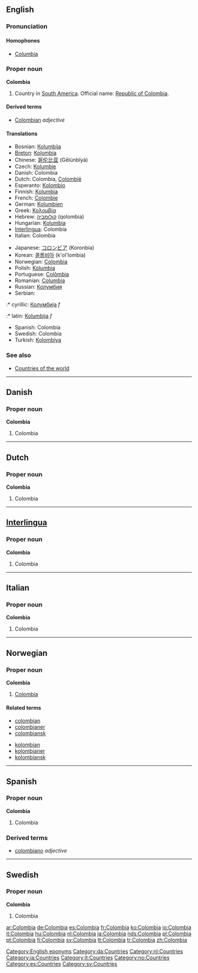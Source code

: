==English==

===Pronunciation===

====Homophones====
* [[Columbia]]

===Proper noun===
'''Colombia'''

# Country in [[South America]]. Official name: [[Republic of Colombia]].

====Derived terms====
* [[Colombian]] ''adjective''

====Translations====
{{top}}
* Bosnian: [[Kolumbija]] {{f}}
* [[Breton]]: [[Kolombia]]
* Chinese: [[哥伦比亚]] (Gēlúnbǐyà)
* Czech: [[Kolumbie]] {{f}}
* Danish: Colombia
* Dutch: Colombia, [[Colombië]]
* Esperanto: [[Kolombio]]
* Finnish: [[Kolumbia]]
* French: [[Colombie]]
* German: [[Kolumbien]]
* Greek: [[Κολομβία]]
* Hebrew: [[קולומביה]] (qolombia)
* Hungarian: [[Kolumbia]]
* [[Interlingua]]: Colombia
* Italian: Colombia
{{mid}}
* Japanese: [[コロンビア]] (Koronbia)
* Korean: [[콜롬비아]] (k'ol'lombia)
* Norwegian: [[#Norwegian|Colombia]]
* Polish: [[Kolumbia]]
* Portuguese: [[Colômbia]]
* Romanian: [[Columbia]] {{f}}
* Russian: [[Колумбия]]
* Serbian:
:* cyrillic: [[Колумбија]] ''f''
:* latin: [[Kolumbija]] ''f''
* Spanish: Colombia
* Swedish: Colombia
* Turkish: [[Kolombiya]]
{{bottom}}

===See also===
* [[Countries of the world]]

[[Category:English eponyms]]

----

==Danish==

===Proper noun===
'''Colombia'''

# Colombia

[[Category:da:Countries]]

----

==Dutch==

===Proper noun===
'''Colombia'''

# Colombia

[[Category:nl:Countries]]

----

==[[Interlingua]]==

===Proper noun===
'''Colombia'''

# Colombia

[[Category:ia:Countries]]

----

==Italian==

===Proper noun===
'''Colombia'''

# Colombia

[[Category:it:Countries]]

----

==Norwegian==

===Proper noun===
'''Colombia'''

# [[#English|Colombia]]

====Related terms====
{{top}}
* [[colombian]]
* [[colombianer]]
* [[colombiansk]]
{{mid}}
* [[kolombian]]
* [[kolombianer]]
* [[kolombiansk]]
{{bottom}}

[[Category:no:Countries]]

----

==Spanish==

===Proper noun===
'''Colombia'''

# Colombia

===Derived terms===
* [[colombiano]] ''adjective''

[[Category:es:Countries]]

----

==Swedish==

===Proper noun===
'''Colombia'''

# Colombia

[[Category:sv:Countries]]

[[ar:Colombia]]
[[de:Colombia]]
[[es:Colombia]]
[[fr:Colombia]]
[[ko:Colombia]]
[[io:Colombia]]
[[it:Colombia]]
[[hu:Colombia]]
[[nl:Colombia]]
[[ja:Colombia]]
[[nds:Colombia]]
[[pl:Colombia]]
[[pt:Colombia]]
[[fi:Colombia]]
[[sv:Colombia]]
[[tt:Colombia]]
[[tr:Colombia]]
[[zh:Colombia]]